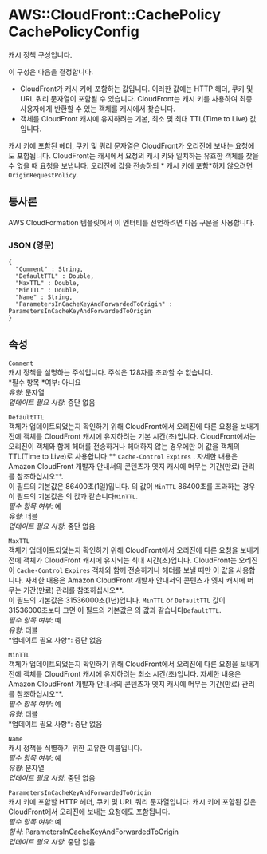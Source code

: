 # AWS::CloudFront::CachePolicy CachePolicyConfig

캐시 정책 구성입니다.

이 구성은 다음을 결정합니다.

- CloudFront가 캐시 키에 포함하는 값입니다. 이러한 값에는 HTTP 헤더, 쿠키 및 URL 쿼리 문자열이 포함될 수 있습니다. CloudFront는 캐시 키를 사용하여 최종 사용자에게 반환할 수 있는 객체를 캐시에서 찾습니다.
- 객체를 CloudFront 캐시에 유지하려는 기본, 최소 및 최대 TTL(Time to Live) 값입니다.

캐시 키에 포함된 헤더, 쿠키 및 쿼리 문자열은 CloudFront가 오리진에 보내는 요청에도 포함됩니다. CloudFront는 캐시에서 요청의 캐시 키와 일치하는 유효한 객체를 찾을 수 없을 때 요청을 보냅니다. 오리진에 값을 전송하되 * 캐시 키에 포함*하지 않으려면 `OriginRequestPolicy`.

## 통사론

AWS CloudFormation 템플릿에서 이 엔터티를 선언하려면 다음 구문을 사용합니다.

### JSON (영문)

```
{
  "Comment" : String,
  "DefaultTTL" : Double,
  "MaxTTL" : Double,
  "MinTTL" : Double,
  "Name" : String,
  "ParametersInCacheKeyAndForwardedToOrigin" : ParametersInCacheKeyAndForwardedToOrigin
}
```

## 속성

`Comment`  
캐시 정책을 설명하는 주석입니다. 주석은 128자를 초과할 수 없습니다.  
*필수 항목 *여부: 아니요  
_유형_: 문자열  
_업데이트 필요 사항_: 중단 없음

`DefaultTTL`  
객체가 업데이트되었는지 확인하기 위해 CloudFront에서 오리진에 다른 요청을 보내기 전에 객체를 CloudFront 캐시에 유지하려는 기본 시간(초)입니다. CloudFront에서는 오리진이 객체와 함께 헤더를 전송하거나 헤더하지 않는 경우에만 이 값을 객체의 TTL(Time to Live)로 사용합니다 ** `Cache-Control` `Expires` . 자세한 내용은 Amazon CloudFront 개발자 안내서의 콘텐츠가 엣지 캐시에 머무는 기간(만료) 관리를 참조하십시오**.  
이 필드의 기본값은 86400초(1일)입니다. 의 값이 `MinTTL` 86400초를 초과하는 경우 이 필드의 기본값은 의 값과 같습니다`MinTTL`.  
_필수 항목 여부_: 예  
_유형_: 더블  
_업데이트 필요 사항_: 중단 없음

`MaxTTL`  
객체가 업데이트되었는지 확인하기 위해 CloudFront에서 오리진에 다른 요청을 보내기 전에 객체가 CloudFront 캐시에 유지되는 최대 시간(초)입니다. CloudFront는 오리진이 `Cache-Control` `Expires` 객체와 함께 전송하거나 헤더를 보낼 때만 이 값을 사용합니다. 자세한 내용은 Amazon CloudFront 개발자 안내서의 콘텐츠가 엣지 캐시에 머무는 기간(만료) 관리를 참조하십시오\**.  
이 필드의 기본값은 31536000초(1년)입니다. `MinTTL` or `DefaultTTL` 값이 31536000초보다 크면 이 필드의 기본값은 의 값과 같습니다`DefaultTTL`.  
*필수 항목 여부*: 예  
*유형*: 더블  
*업데이트 필요 사항\*: 중단 없음

`MinTTL`  
객체가 업데이트되었는지 확인하기 위해 CloudFront에서 오리진에 다른 요청을 보내기 전에 객체를 CloudFront 캐시에 유지하려는 최소 시간(초)입니다. 자세한 내용은 Amazon CloudFront 개발자 안내서의 콘텐츠가 엣지 캐시에 머무는 기간(만료) 관리를 참조하십시오\**.  
*필수 항목 여부*: 예  
*유형*: 더블  
*업데이트 필요 사항\*: 중단 없음

`Name`  
캐시 정책을 식별하기 위한 고유한 이름입니다.  
_필수 항목 여부_: 예  
_유형_: 문자열  
_업데이트 필요 사항_: 중단 없음

`ParametersInCacheKeyAndForwardedToOrigin`  
캐시 키에 포함할 HTTP 헤더, 쿠키 및 URL 쿼리 문자열입니다. 캐시 키에 포함된 값은 CloudFront에서 오리진에 보내는 요청에도 포함됩니다.  
_필수 항목 여부_: 예  
_형식_: ParametersInCacheKeyAndForwardedToOrigin  
_업데이트 필요 사항_: 중단 없음
